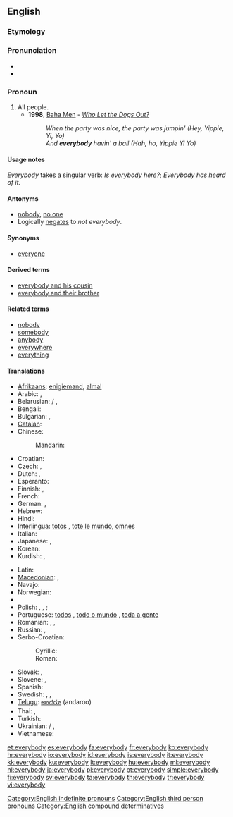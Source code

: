 ==English==

===Etymology===
{{compound|every|body}}

===Pronunciation===
* {{audio|en-us-everybody.ogg|Audio (US)}}
* {{audio|En-uk-everybody.ogg|Audio (UK)}}

===Pronoun===
{{en-pron}}

# All people.
#* '''1998''', [[w:Baha Men|Baha Men]] - ''[[w:Who Let the Dogs Out?|Who Let the Dogs Out?]]''
#*: ''When the party was nice, the party was jumpin' (Hey, Yippie, Yi, Yo)''
#*: ''And '''everybody''' havin' a ball (Hah, ho, Yippie Yi Yo)''

====Usage notes====
''Everybody'' takes a singular verb: ''Is everybody here?''; ''Everybody has heard of it.''

====Antonyms====
* [[nobody]], [[no one]]
* Logically [[negates]] to ''not everybody''.

====Synonyms====
* [[everyone]]

====Derived terms====
* [[everybody and his cousin]]
* [[everybody and their brother]]

====Related terms====
* [[nobody]]
* [[somebody]]
* [[anybody]]
* [[everywhere]]
* [[everything]]

====Translations====
{{trans-top|all people}}
* [[Afrikaans]]: [[enigiemand]], [[almal]]
* Arabic: {{t|ar|الجميع|tr=al-jamii3|sc=Arab}}, {{t|ar|كل شخص|tr=kull shakhS|sc=Arab}}
* Belarusian: {{t|be|усе|tr=usé|sc=Cyrl}} / {{t|be|ўсе|tr=ŭse|sc=Cyrl}}, {{t|be|кожны|tr=kóžny|sc=Cyrl}}
* Bengali: {{t|bn|সবাই|tr=shôbai|sc=Beng}}
* Bulgarian: {{t|bg|всички|tr=vsíčki|sc=Cyrl}}, {{t|bg|всеки|tr=vséki|sc=Cyrl}}
* [[Catalan]]: {{t-|ca|tothom}}
* Chinese:
*: Mandarin: {{t|zh|大家|tr=dàjiā|sc=Hani}}
* Croatian: {{t|hr|svi}}
* Czech: {{t+|cs|každý|m}}, {{t+|cs|všichni|m|p}}
* Dutch: {{t+|nl|iedereen}}, {{t+|nl|allen}}
* Esperanto: {{t-|eo|ĉiuj|xs=Esperanto}}
* Finnish: {{t+|fi|jokainen}}, {{t+|fi|kaikki}}
* French: {{t+|fr|tout le monde}}
* German: {{t|de|alle}}, {{t|de|jederman}}
* Hebrew: {{t|he|כולם|tr=kulam|sc=Hebr}}
* Hindi: {{t|hi|सब लोग|tr=sab lōg|sc=Deva}}
* [[Interlingua]]: [[totos]] {{p}}, [[tote le mundo]], [[omnes]] {{p}}
* Italian: {{t-|it|ciascuno}}
* Japanese: {{t|ja|皆さん|tr=みなさん, mina-san|sc=Jpan}}, {{t|ja|みんな|tr=minna|sc=Jpan}}
* Korean: {{t|ko|모두|tr=modu|sc=Kore}}
* Kurdish: {{ku-Arab|[[هه‌موکه‌س]]}}, {{ku-Arab|[[هه‌مولا]]}}
{{trans-mid}}
* Latin: {{t+|la|omnes}}
* [[Macedonian]]: {{t-|mk|сите|p|tr=síte}}, {{t|mk|секој|tr=sékoj}}
* Navajo: {{tø|nv|tʼáá ájíłtso}}
* Norwegian: {{t+|no|alle}}
* {{trreq|Persian}}
* Polish: {{t+|pl|każdy|m}}, {{t-|pl|każda|f}}, {{t-|pl|każde|n}}; {{t|pl|wszyscy|p}}
* Portuguese: [[todos]] {{m|p}}, [[todo o mundo]] {{m}}, [[toda a gente]] {{f}}
* Romanian: {{t|ro|fiecine}}, {{t|ro|toată lumea}}, {{t|ro|oricine}}
* Russian: {{t-|ru|все|tr=vse}}, {{t|ru|каждый|tr=káždyj|sc=Cyrl}}
* Serbo-Croatian:
*: Cyrillic: {{t|sh|сви}}
*: Roman: {{t|sh|svi}}
* Slovak: {{t|sk|všetci}}, {{t|sk|každý}}
* Slovene: {{t|sl|vsi}}, {{t|sl|vsak}}
* Spanish: {{t-|es|todos}}
* Swedish: {{t|sv|alla}}, {{t|sv|allihop}}, {{t|sv|allihopa}}
* [[Telugu]]: [[అందరూ]] (andaroo)
* Thai: {{t|th|ทุกคน|tr=túk kon|sc=Thai}}, {{t|th|ทุกท่าน|tr=túk tâan|sc=Thai}}
* Turkish: {{t+|tr|herkes}}
* Ukrainian: {{t|uk|усі|tr=usí|sc=Cyrl}} / {{t|uk|всі|tr=vsi|sc=Cyrl}}, {{t|uk|кожний|tr=kóžnyj|sc=Cyrl}}
* Vietnamese: {{t|vi|mọi người}}
{{trans-bottom}}

[[Category:English indefinite pronouns]]
[[Category:English third person pronouns]]
[[Category:English compound determinatives]]

[[et:everybody]]
[[es:everybody]]
[[fa:everybody]]
[[fr:everybody]]
[[ko:everybody]]
[[hr:everybody]]
[[io:everybody]]
[[id:everybody]]
[[is:everybody]]
[[it:everybody]]
[[kk:everybody]]
[[ku:everybody]]
[[lt:everybody]]
[[hu:everybody]]
[[ml:everybody]]
[[nl:everybody]]
[[ja:everybody]]
[[pl:everybody]]
[[pt:everybody]]
[[simple:everybody]]
[[fi:everybody]]
[[sv:everybody]]
[[ta:everybody]]
[[th:everybody]]
[[tr:everybody]]
[[vi:everybody]]